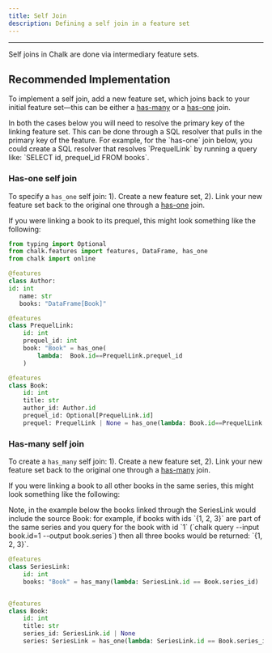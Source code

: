 ```yaml
---
title: Self Join
description: Defining a self join in a feature set
---
```



---

Self joins in Chalk are done via intermediary feature sets.

## Recommended Implementation

To implement a self join, add a new feature set, which joins back to your initial feature set—this can be either a [has-many](/docs/has-many) or a [has-one](/docs/has-one) join.

<TipInfo>
  In both the cases below you will need to resolve the primary key of the linking feature set. This can be done through a SQL resolver that pulls
  in the primary key of the feature. For example, for the `has-one` join below, you could create a SQL resolver that resolves `PrequelLink`
  by running a query like: `SELECT id, prequel_id FROM books`.
</TipInfo>

### Has-one self join

To specify a `has_one` self join:
1). Create a new feature set,
2). Link your new feature set back to the original one through a [has-one](/docs/has-one) join.

If you were linking a book to its prequel, this might look something like the following:

```python
from typing import Optional
from chalk.features import features, DataFrame, has_one
from chalk import online

@features
class Author:
id: int
   name: str
   books: "DataFrame[Book]"

@features
class PrequelLink:
    id: int
    prequel_id: int
    book: "Book" = has_one(
        lambda:  Book.id==PrequelLink.prequel_id
    )

@features
class Book:
    id: int
    title: str
    author_id: Author.id
    prequel_id: Optional[PrequelLink.id]
    prequel: PrequelLink | None = has_one(lambda: Book.id==PrequelLink.prequel_id)
```

### Has-many self join

To create a `has_many` self join:
1). Create a new feature set,
2). Link your new feature set back to the original one through a [has-many](/docs/has-many) join.

If you were linking a book to all other books in the same series, this might look something like the following:

<TipInfo>
  Note, in the example below the books linked through the SeriesLink would include the source Book: for example,
  if books with ids `{1, 2, 3}` are part of the same series and you query for the book with id `1`
  (`chalk query --input book.id=1 --output book.series`) then all three books would be returned: `{1, 2, 3}`.
</TipInfo>

```python
@features
class SeriesLink:
    id: int
    books: "Book" = has_many(lambda: SeriesLink.id == Book.series_id)


@features
class Book:
    id: int
    title: str
    series_id: SeriesLink.id | None
    series: SeriesLink = has_one(lambda: SeriesLink.id == Book.series_id)
```
